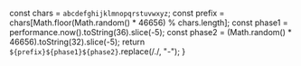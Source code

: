   const chars = `abcdefghijklmnopqrstuvwxyz`;
  const prefix = chars[Math.floor(Math.random() * 46656) % chars.length];
  const phase1 = performance.now().toString(36).slice(-5);
  const phase2 = (Math.random() * 46656).toString(32).slice(-5);
  return `${prefix}${phase1}${phase2}`.replace(/\./, "-");
}
